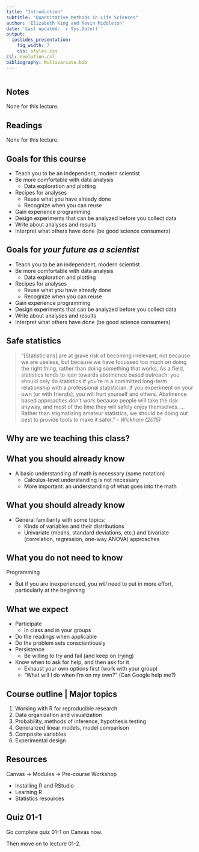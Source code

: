 ```yaml
---
title: "Introduction"
subtitle: "Quantitative Methods in Life Sciences"
author: 'Elizabeth King and Kevin Middleton'
date: 'Last updated: `r Sys.Date()`'
output:
  ioslides_presentation:
    fig_width: 7
    css: styles.css
csl: evolution.csl
bibliography: Multivariate.bib
---
```


```r
```

## Notes

None for this lecture.

## Readings

None for this lecture.

## Goals for this course

- Teach you to be an independent, modern scientist
- Be more comfortable with data analysis
   - Data exploration and plotting
- Recipes for analyses
   - Reuse what you have already done
   - Recognize when you can reuse
- Gain experience programming
- Design experiments that can be analyzed before you collect data
- Write about analyses and results
- Interpret what others have done (be good science consumers)

## Goals for *your future as a scientist*

- Teach you to be an independent, modern scientist
- Be more comfortable with data analysis
    - Data exploration and plotting
- Recipes for analyses
    - Reuse what you have already done
    - Recognize when you can reuse
- Gain experience programming
- Design experiments that can be analyzed before you collect data
- Write about analyses and results
- Interpret what others have done (be good science consumers)

## Safe statistics

> "[Statisticians] are at grave risk of becoming irrelevant, not because we are useless, but because we have focussed too much on doing the right thing, rather than doing something that works. As a field, statistics tends to lean towards abstinence based outreach: you should only do statistics if you're in a committed long-term relationship with a professional statistician. If you experiment on your own (or with friends), you will hurt yourself and others. Abstinence based approaches don't work because people will take the risk anyway, and most of the time they will safely enjoy themselves. ... Rather than stigmatizing amateur statistics, we should be doing
out best to provide tools to make it safer." - *Wickham (2015)*

## Why are we teaching this class?

## What you should already know

- A basic understanding of math is necessary (some notation)
    - Calculus-level understanding is not necessary
    - More important: an understanding of what goes into the math

## What you should already know

- General familiarity with some topics:
    - Kinds of variables and their distributions
    - Univariate (means, standard deviations, etc.) and bivariate (correlation, regression, one-way ANOVA) approaches

## What you do not need to know

Programming

- But if you are inexperienced, you *will* need to put in more effort, particularly at the beginning

## What we expect

- Participate
    - In class and in your groups
- Do the readings when applicable
- Do the problem sets conscientiously
- Persistence
    - Be willing to try and fail (and keep on trying)
- Know when to ask for help, and then ask for it
    - Exhaust your own options first (work with your group)
    - "What will I do when I'm on my own?" (Can Google help me?)

## Course outline | Major topics

1. Working with R for reproducible research
1. Data organization and visualization
1. Probability, methods of inference, hypothesis testing
1. Generalized linear models, model comparison
1. Composite variables
1. Experimental design

## Resources

Canvas $\rightarrow$ Modules $\rightarrow$ Pre-course Workshop

- Installing R and RStudio
- Learning R
- Statistics resources

## Quiz 01-1

Go complete quiz 01-1 on Canvas now.

Then move on to lecture 01-2.
